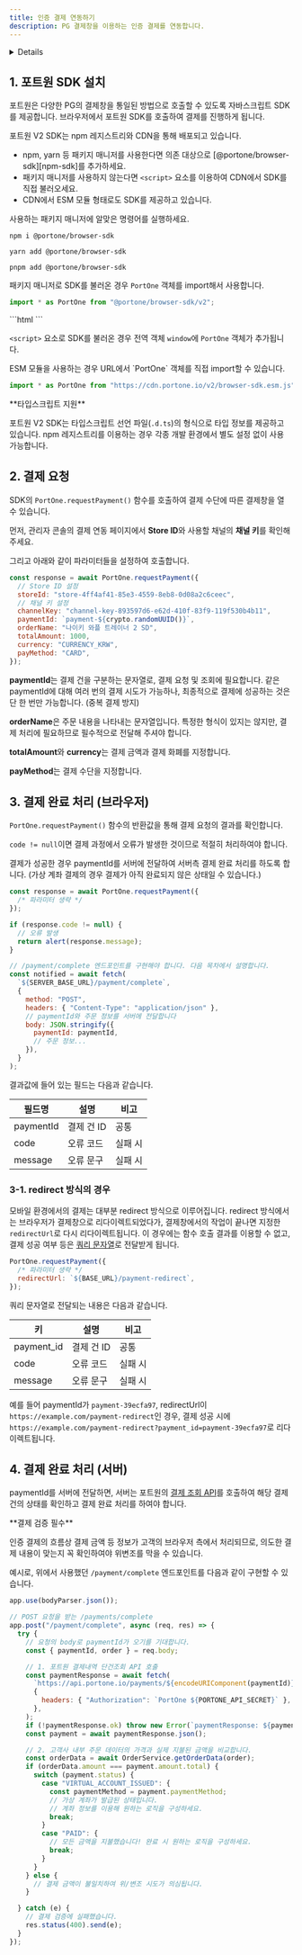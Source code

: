 ```yaml
---
title: 인증 결제 연동하기
description: PG 결제창을 이용하는 인증 결제를 연동합니다.
---
```




<Details>
  <p slot="summary">
    <strong>영상으로 보기</strong>
  </p>
  <Youtube
    videoId="DhcQFLYV9Q8"
    caption="포트원 인증 결제의 이해 - 쇼핑몰 멀티PG 연동하기"
  />
</Details>

## 1. 포트원 SDK 설치

포트원은 다양한 PG의 결제창을 통일된 방법으로 호출할 수 있도록 자바스크립트 SDK를 제공합니다. 브라우저에서 포트원 SDK를 호출하여 결제를 진행하게 됩니다.

포트원 V2 SDK는 npm 레지스트리와 CDN을 통해 배포되고 있습니다.

- npm, yarn 등 패키지 매니저를 사용한다면 의존 대상으로 [@portone/browser-sdk][npm-sdk]를 추가하세요.
- 패키지 매니저를 사용하지 않는다면 `<script>` 요소를 이용하여 CDN에서 SDK를 직접 불러오세요.
- CDN에서 ESM 모듈 형태로도 SDK를 제공하고 있습니다.

[1]: https://www.npmjs.com/package/@portone/browser-sdk

<Tabs>

<Tab title="패키지 의존 대상으로 추가">

사용하는 패키지 매니저에 알맞은 명령어를 실행하세요.

```shell
npm i @portone/browser-sdk
```

```shell
yarn add @portone/browser-sdk
```

```shell
pnpm add @portone/browser-sdk
```

패키지 매니저로 SDK를 불러온 경우 `PortOne` 객체를 import해서 사용합니다.

```typescript
import * as PortOne from "@portone/browser-sdk/v2";
```

</Tab>

<Tab title="<script> 요소로 추가">
```html
<script src="https://cdn.portone.io/v2/browser-sdk.js"></script>
```

`<script>` 요소로 SDK를 불러온 경우 전역 객체 `window`에 `PortOne` 객체가 추가됩니다.

</Tab>

<Tab title="ESM 모듈로 추가">
ESM 모듈을 사용하는 경우 URL에서 `PortOne` 객체를 직접 import할 수 있습니다.

```javascript
import * as PortOne from "https://cdn.portone.io/v2/browser-sdk.esm.js";
```
</Tab>

</Tabs>

<Hint style="info">
**타입스크립트 지원**

포트원 V2 SDK는 타입스크립트 선언 파일(`.d.ts`)의 형식으로 타입 정보를 제공하고 있습니다. npm 레지스트리를 이용하는 경우 각종 개발 환경에서 별도 설정 없이 사용 가능합니다.

</Hint>

## 2. 결제 요청

SDK의 `PortOne.requestPayment()` 함수를 호출하여 결제 수단에 따른 결제창을 열 수 있습니다.

먼저, 관리자 콘솔의 결제 연동 페이지에서 **Store ID**와 사용할 채널의 **채널 키**를 확인해 주세요.

그리고 아래와 같이 파라미터들을 설정하여 호출합니다.

```javascript
const response = await PortOne.requestPayment({
  // Store ID 설정
  storeId: "store-4ff4af41-85e3-4559-8eb8-0d08a2c6ceec",
  // 채널 키 설정
  channelKey: "channel-key-893597d6-e62d-410f-83f9-119f530b4b11",
  paymentId: `payment-${crypto.randomUUID()}`,
  orderName: "나이키 와플 트레이너 2 SD",
  totalAmount: 1000,
  currency: "CURRENCY_KRW",
  payMethod: "CARD",
});
```

**paymentId**는 결제 건을 구분하는 문자열로, 결제 요청 및 조회에 필요합니다. 같은 paymentId에 대해 여러 번의 결제 시도가 가능하나, 최종적으로 결제에 성공하는 것은 단 한 번만 가능합니다. (중복 결제 방지)

**orderName**은 주문 내용을 나타내는 문자열입니다. 특정한 형식이 있지는 않지만, 결제 처리에 필요하므로 필수적으로 전달해 주셔야 합니다.

**totalAmount**와 **currency**는 결제 금액과 결제 화폐를 지정합니다.

**payMethod**는 결제 수단을 지정합니다.

## 3. 결제 완료 처리 (브라우저)

`PortOne.requestPayment()` 함수의 반환값을 통해 결제 요청의 결과를 확인합니다.

`code != null`이면 결제 과정에서 오류가 발생한 것이므로 적절히 처리하여야 합니다.

결제가 성공한 경우 paymentId를 서버에 전달하여 서버측 결제 완료 처리를 하도록 합니다. (가상 계좌 결제의 경우 결제가 아직 완료되지 않은 상태일 수 있습니다.)

```javascript
const response = await PortOne.requestPayment({
  /* 파라미터 생략 */
});

if (response.code != null) {
  // 오류 발생
  return alert(response.message);
}

// /payment/complete 엔드포인트를 구현해야 합니다. 다음 목차에서 설명합니다.
const notified = await fetch(
  `${SERVER_BASE_URL}/payment/complete`,
  {
    method: "POST",
    headers: { "Content-Type": "application/json" },
    // paymentId와 주문 정보를 서버에 전달합니다
    body: JSON.stringify({
      paymentId: paymentId,
      // 주문 정보...
    }),
  }
);
```

결과값에 들어 있는 필드는 다음과 같습니다.

| 필드명    | 설명       | 비고    |
| --------- | ---------- | ------- |
| paymentId | 결제 건 ID | 공통    |
| code      | 오류 코드  | 실패 시 |
| message   | 오류 문구  | 실패 시 |

### 3-1. redirect 방식의 경우

모바일 환경에서의 결제는 대부분 redirect 방식으로 이루어집니다. redirect 방식에서는 브라우저가 결제창으로 리다이렉트되었다가, 결제창에서의 작업이 끝나면 지정한 `redirectUrl`로 다시 리다이렉트됩니다. 이 경우에는 함수 호출 결과를 이용할 수 없고, 결제 성공 여부 등은 [쿼리 문자열](https://en.wikipedia.org/wiki/Query_string)로 전달받게 됩니다.

```javascript
PortOne.requestPayment({
  /* 파라미터 생략 */
  redirectUrl: `${BASE_URL}/payment-redirect`,
});
```

쿼리 문자열로 전달되는 내용은 다음과 같습니다.

| 키         | 설명       | 비고    |
| ---------- | ---------- | ------- |
| payment_id | 결제 건 ID | 공통    |
| code       | 오류 코드  | 실패 시 |
| message    | 오류 문구  | 실패 시 |

예를 들어 paymentId가 `payment-39ecfa97`, redirectUrl이 `https://example.com/payment-redirect`인 경우, 결제 성공 시에 `https://example.com/payment-redirect?payment_id=payment-39ecfa97`로 리다이렉트됩니다.

## 4. 결제 완료 처리 (서버)

paymentId를 서버에 전달하면, 서버는 포트원의 [결제 조회 API](/api/rest-v2/payment#get%20%2Fpayments%2F%7BpaymentId%7D)를 호출하여 해당 결제 건의 상태를 확인하고 결제 완료 처리를 하여야 합니다.

<Hint style="info">
**결제 검증 필수**

인증 결제의 흐름상 결제 금액 등 정보가 고객의 브라우저 측에서 처리되므로, 의도한 결제 내용이 맞는지 꼭 확인하여야 위변조를 막을 수 있습니다.

</Hint>

예시로, 위에서 사용했던 `/payment/complete` 엔드포인트를 다음과 같이 구현할 수 있습니다.

```javascript title="Express"
app.use(bodyParser.json());

// POST 요청을 받는 /payments/complete
app.post("/payment/complete", async (req, res) => {
  try {
    // 요청의 body로 paymentId가 오기를 기대합니다.
    const { paymentId, order } = req.body;

    // 1. 포트원 결제내역 단건조회 API 호출
    const paymentResponse = await fetch(
      `https://api.portone.io/payments/${encodeURIComponent(paymentId)}`,
      {
        headers: { "Authorization": `PortOne ${PORTONE_API_SECRET}` },
      },
    );
    if (!paymentResponse.ok) throw new Error(`paymentResponse: ${paymentResponse.statusText}`);
    const payment = await paymentResponse.json();

    // 2. 고객사 내부 주문 데이터의 가격과 실제 지불된 금액을 비교합니다.
    const orderData = await OrderService.getOrderData(order);
    if (orderData.amount === payment.amount.total) {
      switch (payment.status) {
        case "VIRTUAL_ACCOUNT_ISSUED": {
          const paymentMethod = payment.paymentMethod;
          // 가상 계좌가 발급된 상태입니다.
          // 계좌 정보를 이용해 원하는 로직을 구성하세요.
          break;
        }
        case "PAID": {
          // 모든 금액을 지불했습니다! 완료 시 원하는 로직을 구성하세요.
          break;
        }
      }
    } else {
      // 결제 금액이 불일치하여 위/변조 시도가 의심됩니다.
    }

  } catch (e) {
    // 결제 검증에 실패했습니다.
    res.status(400).send(e);
  }
});

```
